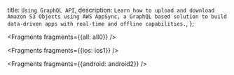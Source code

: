   title: `Using GraphQL API`,
  description: `Learn how to upload and download Amazon S3 Objects using AWS AppSync, a GraphQL based solution to build data-driven apps with real-time and offline capabilities.`,
};


<Fragments fragments={{all: all0}} />


<Fragments fragments={{ios: ios1}} />


<Fragments fragments={{android: android2}} /> 